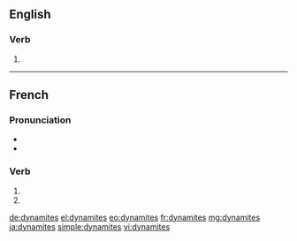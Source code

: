 {{also|Dynamites|dynamités}}
==English==

===Verb===
{{head|en|verb form}}

# {{en-third-person singular of|dynamite}}

----

==French==

===Pronunciation===
* {{audio|Fr-Paris--dynamites (des).ogg|Audio (Paris)|lang=fr}}
* {{homophones|lang=fr|dynamite|dynamitent}}

===Verb===
{{fr-verb-form}}

# {{inflection of|dynamiter||2|s|pres|indc|lang=fr}}
# {{inflection of|dynamiter||2|s|pres|subj|lang=fr}}

[[de:dynamites]]
[[el:dynamites]]
[[eo:dynamites]]
[[fr:dynamites]]
[[mg:dynamites]]
[[ja:dynamites]]
[[simple:dynamites]]
[[vi:dynamites]]